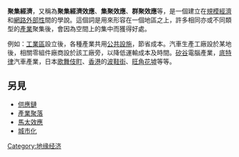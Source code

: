 {{NoteTA
|zh-cn:集聚经济; zh-hk:集聚經濟; zh-tw:聚集經濟;
}}
{{Expand|time=2010-02-06}}
'''聚集經濟'''，又稱為'''聚集經濟效應'''、'''集聚效應'''、'''群聚效應'''等，是一個建立在[[規模經濟|規模經濟]]和[[網路外部性|網路外部性]]間的學說。這個詞是用來形容在一個地區之上，許多相同亦或不同類型的[[產業|產業]]聚集後，會因為空間上的集中而獲得好處。

例如：[[工業區|工業區]]設立後，各種產業共用[[公共設施|公共設施]]，節省成本。汽車生產工廠設於某地後，相關零組件廠商設於該工廠旁，以降低運輸成本及時間。[[矽谷|矽谷]]電腦產業，[[底特律|底特律]]汽車產業，日本[[歌舞伎町|歌舞伎町]]、[[香港|香港]]的[[波鞋街|波鞋街]]、[[旺角|旺角]][[旺角花墟|花墟]]等等。

==另見==
*[[供應鏈|供應鏈]]
*[[產業聚落|產業聚落]]
*[[馬太效應|馬太效應]]
*[[城市化|城市化]]

{{經濟學小作品}}
{{微观经济学}}
{{工業革命}}

[[Category:地缘经济|Category:地缘经济]]